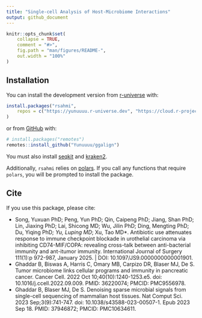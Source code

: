 ```yaml
---
title: "Single-cell Analysis of Host-Microbiome Interactions"
output: github_document
---
```


<!-- README.md is generated from README.Rmd. Please edit that file -->

```r
knitr::opts_chunk$set(
    collapse = TRUE,
    comment = "#>",
    fig.path = "man/figures/README-",
    out.width = "100%"
)
```

<!-- badges: start -->
<!-- badges: end -->

## Installation
You can install the development version from
[r-universe](https://yunuuuu.r-universe.dev/rsahmi) with:
```r
install.packages("rsahmi",
    repos = c("https://yunuuuu.r-universe.dev", "https://cloud.r-project.org")
)
```

or from [GitHub](https://github.com/Yunuuuu/rsahmi) with:
```r
# install.packages("remotes")
remotes::install_github("Yunuuuu/ggalign")
```

You must also install [seqkit](https://bioinf.shenwei.me/seqkit/) and
[kraken2](https://github.com/DerrickWood/kraken2/wiki/Manual).

Additionally, `rsahmi` relies on [polars](https://rpolars.github.io/index.html).
If you call any functions that require `polars`, you will be prompted to install
the package.

## Cite
If you use this package, please cite:

 - Song, Yuxuan PhD; Peng, Yun PhD; Qin, Caipeng PhD; Jiang, Shan PhD; Lin,
 Jiaxing PhD; Lai, Shicong MD; Wu, Jilin PhD; Ding, Mengting PhD; Du, Yiqing
 PhD*; Yu, Luping MD*; Xu, Tao MD*. Antibiotic use attenuates response to immune
 checkpoint blockade in urothelial carcinoma via inhibiting CD74-MIF/COPA:
 revealing cross-talk between anti-bacterial immunity and ant-itumor immunity.
 International Journal of Surgery 111(1):p 972-987, January 2025. | DOI:
 10.1097/JS9.0000000000001901.
 - Ghaddar B, Biswas A, Harris C, Omary MB, Carpizo DR, Blaser MJ, De S. Tumor
microbiome links cellular programs and immunity in pancreatic cancer. Cancer
Cell. 2022 Oct 10;40(10):1240-1253.e5. doi: 10.1016/j.ccell.2022.09.009. PMID:
36220074; PMCID: PMC9556978.
 - Ghaddar B, Blaser MJ, De S. Denoising sparse microbial signals from
single-cell sequencing of mammalian host tissues. Nat Comput Sci. 2023
Sep;3(9):741-747. doi: 10.1038/s43588-023-00507-1. Epub 2023 Sep 18. PMID:
37946872; PMCID: PMC10634611.
